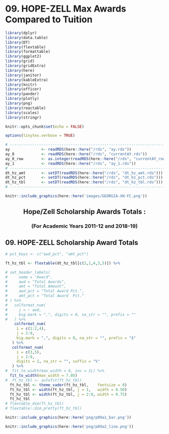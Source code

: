 # 09. HOPE-ZELL Max Awards Compared to Tuition

```r
library(dplyr)
library(data.table)
library(DT)
library(flextable)
library(formattable)
library(ggplot2)
library(grid)
library(gridExtra)
library(here)
library(janitor)
library(kableExtra)
library(knitr)
library(officer)
library(pander)
library(plotly)
library(png)
library(reactable)
library(scales)
library(stringr)
```

```r
knitr::opts_chunk$set(echo = FALSE)
```

```r
options(tinytex.verbose = TRUE)
```

```r
# ------------------------------------------------------------------------------
ay              <- readRDS(here::here("/rds", "ay.rds"))
ay_0            <- readRDS(here::here("/rds", "currentAY.rds"))
ay_0_row        <- as.integer(readRDS(here::here("/rds", "currentAY_row.rds")))
ay_1            <- readRDS(here::here("/rds", "ay_1.rds"))
# ------------------------------------------------------------------------------
dt_hz_amt       <- setDT(readRDS(here::here("/rds", "dt_hz_amt.rds")))
dt_hz_pct       <- setDT(readRDS(here::here("/rds", "dt_hz_pct.rds")))
dt_hz_tbl       <- setDT(readRDS(here::here("/rds", "dt_hz_tbl.rds")))
# ------------------------------------------------------------------------------
```

```r
knitr::include_graphics(here::here('images/GEORGIA-XH-FC.png'))
```
<h2><center><b>Hope/Zell Scholarship Awards Totals :</b></center></h2>
<h3><center><b>(For Academic Years 2011-12 and 2018-19)</b></center></h3>

## 09. HOPE-ZELL Scholarship Award Totals
```r

# pct_keys <- c("awd_pct", "amt_pct")

ft_hz_tbl <- flextable(dt_hz_tbl[c(2,1,4,3,5)]) %>%

# set_header_labels(
#     name = "Award", 
#     awd = "Total Awards",
#     amt = "Total Amount", 
#     awd_pct = "Total Award Pct.",
#     amt_pct = "Total Award  Pct." 
# ) %>%
#   colformat_num(
#     j = ~ awd,
#     big.mark = ",", digits = 0, na_str = "", prefix = ""
#   ) %>%
    colformat_num(
     i = c(1:2,4),
     j = 2:9,
     big.mark = ",", digits = 0, na_str = "", prefix = "$"
   ) %>%
   colformat_num(
     i = c(3,5),
     j = 2:9,
     digits = 2, na_str = "", suffix = "%"
   ) %>%
#  fit_to_width(max_width = 8, inc = 1L) %>%
  fit_to_width(max_width = 7.05)
#  ft_hz_tbl <- autofit(ft_hz_tbl)
  ft_hz_tbl <- theme_vader(ft_hz_tbl,    fontsize = 8)
  ft_hz_tbl <- width(ft_hz_tbl, j = 1,   width = 0.50)
  ft_hz_tbl <- width(ft_hz_tbl, j = 2:9, width = 0.75)
  ft_hz_tbl
# flextable_dim(ft_hz_tbl)
# flextable::dim_pretty(ft_hz_tbl)

```

```r
knitr::include_graphics(here::here('png/p09a1_bar.png'))
```

```r
knitr::include_graphics(here::here('png/p09a2_line.png'))
```

```{=openxml}
<w:p><w:r><w:br w:type="page"/></w:r></w:p>
```